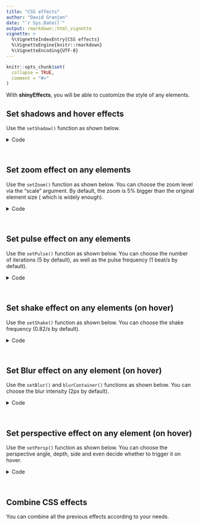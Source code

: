 ```yaml
---
title: "CSS effects"
author: "David Granjon"
date: "`r Sys.Date()`"
output: rmarkdown::html_vignette
vignette: >
  %\VignetteIndexEntry{CSS effects}
  %\VignetteEngine{knitr::rmarkdown}
  %\VignetteEncoding{UTF-8}
---
```


```r
knitr::opts_chunk$set(
  collapse = TRUE,
  comment = "#>"
)
```

With **shinyEffects**, you will be able to customize the style of any elements.

## Set shadows and hover effects

Use the `setShadow()` function as shown below.

<details>
<summary>Code</summary>
```r
  library(shiny)
  library(shinydashboard)
  library(shinydashboardPlus)
  library(shinyEffects)
  
  setShadow <- shinyEffects::setShadow
  setPulse <- shinyEffects::setPulse
  setShake <- shinyEffects::setShake
  setZoom <- shinyEffects::setZoom

  boxTag <- boxPlus(
   title = "Closable box, with label",
   closable = TRUE,
   enable_label = TRUE,
   label_text = 1,
   label_status = "danger",
   status = "warning",
   solidHeader = FALSE,
   collapsible = TRUE,
   p("Box Content")
  )

  shinyApp(
   ui = dashboardPagePlus(
     header = dashboardHeaderPlus(
       enable_rightsidebar = TRUE,
       rightSidebarIcon = "gears"
     ),
     sidebar = dashboardSidebar(),
     body = dashboardBody(

      setShadow(class = "box"),
      setShadow(id = "my-progress"),

      tags$h2("Add shadow to the box class"),
      fluidRow(boxTag, boxTag),
      tags$h2("Add shadow only to the first element using id"),
      tagAppendAttributes(
       verticalProgress(
        value = 10,
        striped = TRUE,
        active = TRUE
       ),
       id = "my-progress"
      ),
      verticalProgress(
        value = 50,
        active = TRUE,
        status = "warning",
        size = "xs"
      ),
      verticalProgress(
        value = 20,
        status = "danger",
        size = "sm",
        height = "60%"
      )
     ),
     rightsidebar = rightSidebar(),
     title = "DashboardPage"
   ),
   server = function(input, output) { }
  )
```
</details>
<br>

## Set zoom effect on any elements

Use the `setZoom()` function as shown below. You can choose the zoom level via the
"scale" argument. By default, the zoom is 5% bigger than the original element size (
which is widely enough).

<details>
<summary>Code</summary>
```r
  library(shiny)
  library(shinydashboard)
  library(shinydashboardPlus)
  library(shinyEffects)
  
  setShadow <- shinyEffects::setShadow
  setPulse <- shinyEffects::setPulse
  setShake <- shinyEffects::setShake
  setZoom <- shinyEffects::setZoom

  boxTag <- boxPlus(
   title = "Closable box, with label",
   closable = TRUE,
   enable_label = TRUE,
   label_text = 1,
   label_status = "danger",
   status = "warning",
   solidHeader = FALSE,
   collapsible = TRUE,
   p("Box Content")
  )

  shinyApp(
   ui = dashboardPagePlus(
     header = dashboardHeaderPlus(
       enable_rightsidebar = TRUE,
       rightSidebarIcon = "gears"
     ),
     sidebar = dashboardSidebar(),
     body = dashboardBody(

      setZoom(class = "box"),
      setZoom(id = "my-progress"),

      tags$h2("Add zoom to the box class"),
      fluidRow(boxTag, boxTag),
      tags$h2("Add zoom only to the first element using id"),
      tagAppendAttributes(
       verticalProgress(
        value = 10,
        striped = TRUE,
        active = TRUE
       ),
       id = "my-progress"
      ),
      verticalProgress(
        value = 50,
        active = TRUE,
        status = "warning",
        size = "xs"
      ),
      verticalProgress(
        value = 20,
        status = "danger",
        size = "sm",
        height = "60%"
      )
     ),
     rightsidebar = rightSidebar(),
     title = "DashboardPage"
   ),
   server = function(input, output) { }
  )
```
</details>
<br>

## Set pulse effect on any elements

Use the `setPulse()` function as shown below. You can choose the number of iterations
(5 by default), as well as the pulse frequency (1 beat/s by default).

<details>
<summary>Code</summary>
```r
  library(shiny)
  library(shinydashboard)
  library(shinydashboardPlus)
  library(shinyEffects)
  
  setShadow <- shinyEffects::setShadow
  setPulse <- shinyEffects::setPulse
  setShake <- shinyEffects::setShake
  setZoom <- shinyEffects::setZoom

  boxTag <- boxPlus(
   title = "Closable box, with label",
   closable = TRUE,
   enable_label = TRUE,
   label_text = 1,
   label_status = "danger",
   status = "warning",
   solidHeader = FALSE,
   collapsible = TRUE,
   p("Box Content")
  )

  shinyApp(
   ui = dashboardPagePlus(
     header = dashboardHeaderPlus(
       enable_rightsidebar = TRUE,
       rightSidebarIcon = "gears"
     ),
     sidebar = dashboardSidebar(),
     body = dashboardBody(

      setPulse(class = "box", duration = 1, iteration = 100),
      setPulse(id = "my-progress", duration = 1, iteration = 100),

      tags$h2("Add pulse animation to the box class"),
      fluidRow(boxTag, boxTag),
      tags$h2("Add pulse animation only to the first element using id"),
      tagAppendAttributes(
       verticalProgress(
        value = 10,
        striped = TRUE,
        active = TRUE
       ),
       id = "my-progress"
      ),
      verticalProgress(
        value = 50,
        active = TRUE,
        status = "warning",
        size = "xs"
      ),
      verticalProgress(
        value = 20,
        status = "danger",
        size = "sm",
        height = "60%"
      )
     ),
     rightsidebar = rightSidebar(),
     title = "DashboardPage"
   ),
   server = function(input, output) { }
  )
```
</details>
<br>

## Set shake effect on any elements (on hover)

Use the `setShake()` function as shown below. You can choose the shake frequency (0.82/s by default).

<details>
<summary>Code</summary>
```r
  library(shiny)
  library(shinydashboard)
  library(shinydashboardPlus)
  library(shinyEffects)
  
  setShadow <- shinyEffects::setShadow
  setPulse <- shinyEffects::setPulse
  setShake <- shinyEffects::setShake
  setZoom <- shinyEffects::setZoom

  boxTag <- boxPlus(
   title = "Closable box, with label",
   closable = TRUE,
   enable_label = TRUE,
   label_text = 1,
   label_status = "danger",
   status = "warning",
   solidHeader = FALSE,
   collapsible = TRUE,
   p("Box Content")
  )

  shinyApp(
   ui = dashboardPagePlus(
     header = dashboardHeaderPlus(
       enable_rightsidebar = TRUE,
       rightSidebarIcon = "gears"
     ),
     sidebar = dashboardSidebar(),
     body = dashboardBody(

      setShake(class = "box"),
      setShake(id = "my-progress"),

      tags$h2("Add shake to the box class"),
      fluidRow(boxTag, boxTag),
      tags$h2("Add shake only to the first element using id"),
      tagAppendAttributes(
       verticalProgress(
        value = 10,
        striped = TRUE,
        active = TRUE
       ),
       id = "my-progress"
      ),
      verticalProgress(
        value = 50,
        active = TRUE,
        status = "warning",
        size = "xs"
      ),
      verticalProgress(
        value = 20,
        status = "danger",
        size = "sm",
        height = "60%"
      )
     ),
     rightsidebar = rightSidebar(),
     title = "Shake Effect"
   ),
   server = function(input, output) { }
  )
```
</details>
<br>


## Set Blur effect on any element (on hover)

Use the `setBlur()` and `blurContainer()` functions as shown below. 
You can choose the blur intensity (2px by default).

<details>
<summary>Code</summary>
```r
  library(shiny)
  library(shinydashboard)
  library(shinydashboardPlus)
  library(shinyEffects)

  boxTag <- boxPlus(
   title = "Closable box, with label",
   closable = TRUE,
   enable_label = TRUE,
   label_text = 1,
   label_status = "danger",
   status = "warning",
   solidHeader = FALSE,
   collapsible = TRUE,
   p("Box Content")
  )

  shinyApp(
   ui = dashboardPagePlus(
     header = dashboardHeaderPlus(
       enable_rightsidebar = TRUE,
       rightSidebarIcon = "gears"
     ),
     sidebar = dashboardSidebar(),
     body = dashboardBody(

      setBlur(),

      tags$h2("Add blur animation to the box class"),
      fluidRow(blurContainer(boxTag), boxTag),
      tags$h2("Add blur animation only to the first element using id"),
      fluidRow(
       blurContainer(
        verticalProgress(
         value = 10,
         striped = TRUE,
         active = TRUE
        )
       ),
       verticalProgress(
         value = 50,
         active = TRUE,
         status = "warning",
         size = "xs"
       ),
       verticalProgress(
         value = 20,
         status = "danger",
         size = "sm",
         height = "60%"
       )
      )
     ),
     rightsidebar = rightSidebar(),
     title = "DashboardPage"
   ),
   server = function(input, output) { }
  )
  ```
  </details>
  <br>
  
## Set perspective effect on any element (on hover)

Use the `setPersp()` function as shown below. 
You can choose the perspective angle, depth, side and even decide whether to trigger it on hover.

<details>
<summary>Code</summary>
```r
  library(shiny)
  library(shinydashboard)
  library(shinydashboardPlus)
  library(shinyEffects)

  boxTag <- boxPlus(
   title = "Closable box, with label",
   closable = TRUE,
   enable_label = TRUE,
   label_text = 1,
   label_status = "danger",
   status = "warning",
   solidHeader = FALSE,
   collapsible = TRUE,
   p("Box Content")
  )

  shinyApp(
   ui = dashboardPagePlus(
     header = dashboardHeaderPlus(
       enable_rightsidebar = TRUE,
       rightSidebarIcon = "gears"
     ),
     sidebar = dashboardSidebar(),
     body = dashboardBody(

      setPersp(id = "my-box-1", angle = 45),
      setPersp(id = "my-box-2", angle = 45, side = "right", hover = TRUE),

      tags$h2("Add Perspective effects"),
      br(),
      fluidRow(
       tagAppendAttributes(boxTag[[2]], id = "my-box-1"),
       tagAppendAttributes(boxTag[[2]], id = "my-box-2")
      )
     ),
     rightsidebar = rightSidebar(),
     title = "DashboardPage"
   ),
   server = function(input, output) { }
  )
```
</details>
<br>

## Combine CSS effects

You can combine all the previous effects according to your needs.
